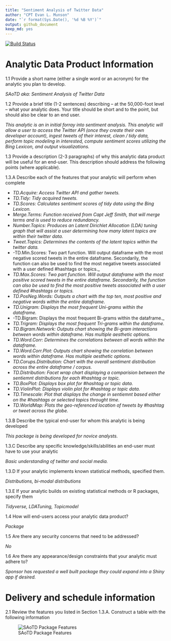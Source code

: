 ```yaml
---
title: "Sentiment Analysis of Twitter Data"
author: "CPT Evan L. Munson"
date: "`r format(Sys.Date(), '%d %B %Y')`"
output: github_document
keep_md: yes
---
```


<!-- don't edit the .md file, instead edit the .Rmd -->

[![Build Status](https://travis-ci.org/evan-l-munson/SAoTD.svg?branch=master)](https://travis-ci.org/evan-l-munson/SAoTD)

# Analytic Data Product Information

1.1 Provide a short name (either a single word or an acronym) for the analytic you plan to develop.

_SAoTD aka: Sentiment Analysis of Twitter Data_

1.2 Provide a brief title (1-2 sentences) describing – at the 50,000-foot level – what your analytic does. Your title should be short and to the point, but should also be clear to an end user.

_This analytic is an in initial forray into sentiment analysis. This analytic will allow a user to access the Twitter API (once they create their own developer account), ingest tweets of their interest, clean / tidy data, perform topic modeling in interested, compute sentiment scores utilizing the Bing Lexicon, and output visualizations._

1.3 Provide a description (2-3 paragraphs) of why this analytic data product will be useful for an end-user. This description should address the following points (where applicable).

1.3.A Describe each of the features that your analytic will perform when complete

* _TD.Acquire: Access Twitter API and gather tweets._
* _TD.Tidy: Tidy acquired tweets._
* _TD.Scores: Calculates sentiment scores of tidy data using the Bing Lexicon._
* _Merge.Terms: Function received from Capt Jeff Smith, that will merge terms and is used to reduce redundancy._
* _Number.Topics: Produces an Latent Dirichlet Allocation (LDA) tuning graph that will assist a user determining how many latent topics are within their twitter data._
* _Tweet.Topics: Determines the contents of the latent topics within the twitter data._
* -TD.Min.Scores: Two part function. Will output dataframe with the most negative scored tweets in the entire dataframe. Secondarily, the function can also be used to find the most negative tweets associated with a user defined #hashtags or topics._
* _TD.Max.Scores: Two part function. Will output dataframe with the most positive scored tweets in the entire dataframe. Secondarily, the function can also be used to find the most positive tweets associated with a user defined #hashtags or topics._
* _TD.PosNeg.Words: Outputs a chart with the top ten, most positive and negative words within the entire dataframe._
* _TD.Unigram: Displays the most frequent Uni-grams within the dataframe._
* -TD.Bigram: Displays the most frequent Bi-grams within the dataframe._
* _TD.Trigram: Displays the most frequent Tri-grams within the dataframe._
* _TD.Bigram.Network: Outputs chart showing the Bi-gram interactions between words within dataframe. Has multiple aesthetic options._
* _TD.Word.Corr: Determines the correlations between all words within the dataframe._
* _TD.Word.Corr.Plot: Outputs chart showing the correlation between words within dataframe. Has multiple aesthetic options._
* _TD.Corups.Distribution: Chart with the overall sentiment distribution across the entire dataframe / corpus._
* _TD.Distribution: Facet wrap chart displaying a comparision between the sentiemnt distributions for each #hashtag or topic._
* _TD.BoxPlot: Displays box plot for #hashtag or topic data._
* _TD.ViolinPlot: Displays violin plot for #hashtag or topic data._
* _TD.Timescale: Plot that displays the change in sentiemnt based either on the #hashtags or selected topics throught time._
* _TD.WorldMap: Plots the geo-referenced location of tweets by #hashtag or tweet across the globe._

1.3.B Describe the typical end-user for whom this analytic is being developed

_This package is being developed for novice analysts._

1.3.C Describe any specific knowledge/skills/abilities an end-user must have to use your analytic

_Basic understanding of twitter and social media._

1.3.D If your analytic implements known statistical methods, specified them.

_Distributions, bi-modal distributions_

1.3.E If your analytic builds on existing statistical methods or R packages, specify them

_Tidyverse, LDATuning, Topicmodel_

1.4 How will end-users access your analytic data product?

_Package_

1.5 Are there any security concerns that need to be addressed?

_No_

1.6 Are there any appearance/design constraints that your analytic must adhere to?

_Sponsor has requested a well built package they could expand into a Shiny app if desired._

# Delivery and schedule information

2.1 Review the features you listed in Section 1.3.A. Construct a table with the following information

![SAoTD Package Features](Proposal_Chart.png)




